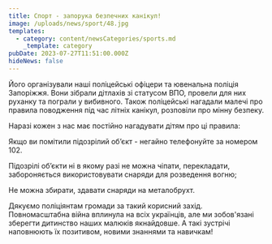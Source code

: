 ```yaml
---
title: Спорт - запорука безпечних канікул!
image: /uploads/news/sport/48.jpg
templates:
  - category: content/newsCategories/sports.md
    _template: category
pubDate: 2023-07-27T11:51:00.000Z
hideNews: false
---
```


Його організували наші поліцейські офіцери та ювенальна поліція Запоріжжя. Вони зібрали дітлахів зі статусом ВПО, провели для них руханку та пограли у вибивного. Також поліцейські нагадали малечі про правила поводження під час літніх канікул, розповіли про мінну безпеку. 

Наразі кожен з нас має постійно нагадувати дітям про ці правила: 

Якщо ви помітили підозрілий об’єкт - негайно телефонуйте за номером 102.

Підозрілі об’єкти ні в якому разі не можна чіпати, перекладати, забороняється використовувати снаряди для розведення вогню;

Не можна збирати, здавати снаряди на металобрухт.

Дякуємо поліціянтам громади за такий корисний захід. Повномасштабна війна вплинула на всіх українців, але ми зобов'язані зберегти дитинство наших малюків якнайдовше. А такі зустрічі наповнюють їх позитивом, новими знаннями та навичкам!





